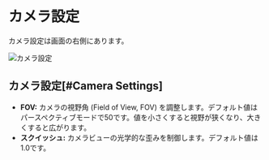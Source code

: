 # カメラ設定
カメラ設定は画面の右側にあります。

![カメラ設定](/img/camera-settings.png)

## カメラ設定[#Camera Settings]

- **FOV:** カメラの視野角 (Field of View, FOV) を調整します。デフォルト値はパースペクティブモードで50です。値を小さくすると視野が狭くなり、大きくすると広がります。
- **スクイッシュ:** カメラビューの光学的な歪みを制御します。デフォルト値は1.0です。
